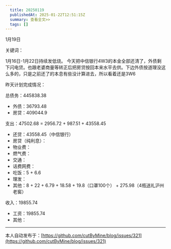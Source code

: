 ```yaml
---
  title: 20250119
  publishedAt: 2025-01-22T12:51:15Z
  summary: 查看全文>>
  tags: []
---
```


1月19日 

关键词：

1月16日-1月22日持续发低烧。
今天把中信银行4W3的本金全部还清了，外债剩下闪电贷。也跟老婆商量等转正后把房贷按回本来水平去供。下边外债按道理没这么多的，只是之前还了的本息有些没计算进去，所以看着还是3W6

昨天计划完成情况：

总债务：445838.38
- 外债：36793.48
- 房贷：409044.9

支出：47502.68 = 2956.72 + 987.51 + 43558.45
- 还贷：43558.45（中信银行）
- 房贷（纯利息）：
- 物业费：
- 燃气费：
- 交通：
- 话费网费：
- 吃饭：5 + 6.6
- 理发：
- 其他：8 + 22 + 6.79 + 18.58 + 19.8（口罩100个） +  275.98（4瓶送礼沪州老窖）

收入：19855.74
- 工资：19855.74
- 其他：


---
本人自动发布于：[https://github.com/cutByMine/blog/issues/321](https://github.com/cutByMine/blog/issues/321)
